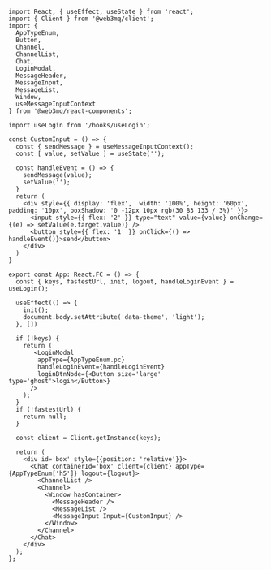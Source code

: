 ```tsx 
import React, { useEffect, useState } from 'react';
import { Client } from '@web3mq/client';
import { 
  AppTypeEnum, 
  Button,
  Channel, 
  ChannelList, 
  Chat, 
  LoginModal,
  MessageHeader, 
  MessageInput, 
  MessageList, 
  Window,
  useMessageInputContext 
} from '@web3mq/react-components';

import useLogin from '/hooks/useLogin';

const CustomInput = () => {
  const { sendMessage } = useMessageInputContext();
  const [ value, setValue ] = useState('');

  const handleEvent = () => {
    sendMessage(value);
    setValue('');
  }
  return (
    <div style={{ display: 'flex',  width: '100%', height: '60px', padding: '10px', boxShadow: '0 -12px 10px rgb(30 83 133 / 3%)' }}>
      <input style={{ flex: '2' }} type="text" value={value} onChange={(e) => setValue(e.target.value)} />
      <button style={{ flex: '1' }} onClick={() => handleEvent()}>send</button>
    </div>
  )
}

export const App: React.FC = () => {
  const { keys, fastestUrl, init, logout, handleLoginEvent } = useLogin();

  useEffect(() => {
    init();
    document.body.setAttribute('data-theme', 'light');
  }, [])

  if (!keys) {
    return (
       <LoginModal 
        appType={AppTypeEnum.pc}
        handleLoginEvent={handleLoginEvent}
        loginBtnNode={<Button size='large' type='ghost'>login</Button>}
      />
    );
  }
  if (!fastestUrl) {
    return null;
  }

  const client = Client.getInstance(keys);

  return (
    <div id='box' style={{position: 'relative'}}>
      <Chat containerId='box' client={client} appType={AppTypeEnum['h5']} logout={logout}>
        <ChannelList />
        <Channel>
          <Window hasContainer>
            <MessageHeader />
            <MessageList />
            <MessageInput Input={CustomInput} />
          </Window>
        </Channel>
      </Chat>
    </div>
  );
};
```